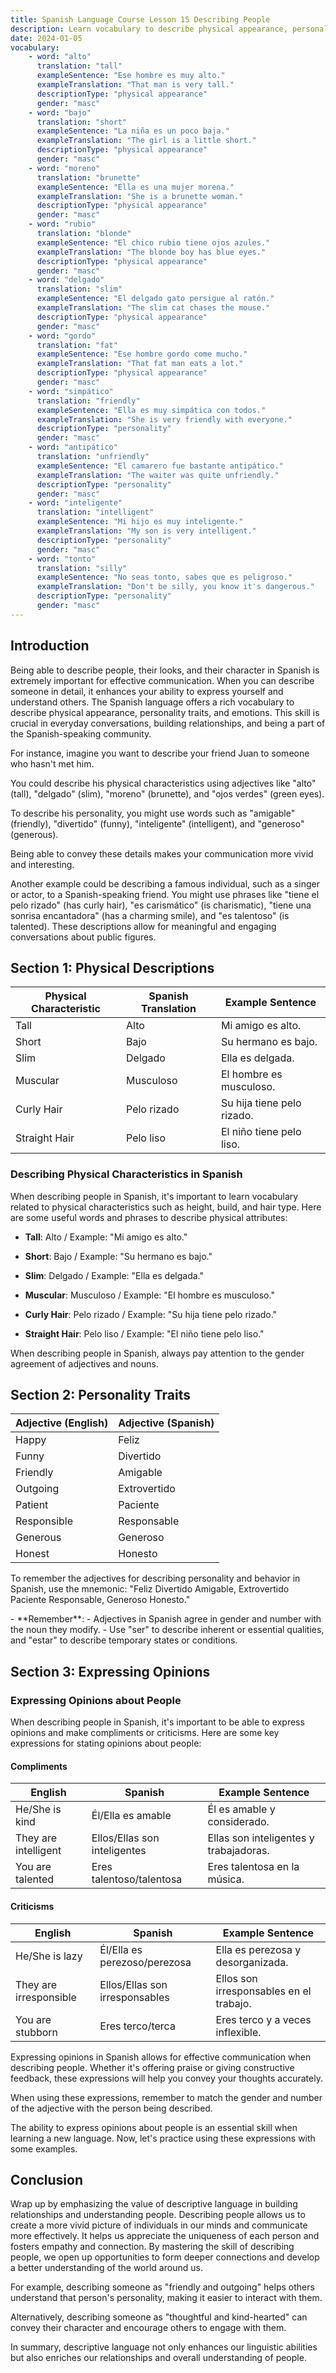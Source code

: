 ```yaml
---
title: Spanish Language Course Lesson 15 Describing People
description: Learn vocabulary to describe physical appearance, personality traits, and opinions about people in Spanish.
date: 2024-01-05
vocabulary:
    - word: "alto"
      translation: "tall"
      exampleSentence: "Ese hombre es muy alto."
      exampleTranslation: "That man is very tall."
      descriptionType: "physical appearance"
      gender: "masc"
    - word: "bajo"
      translation: "short"
      exampleSentence: "La niña es un poco baja."
      exampleTranslation: "The girl is a little short."
      descriptionType: "physical appearance"
      gender: "masc"
    - word: "moreno"
      translation: "brunette"
      exampleSentence: "Ella es una mujer morena."
      exampleTranslation: "She is a brunette woman."
      descriptionType: "physical appearance"
      gender: "masc"
    - word: "rubio"
      translation: "blonde"
      exampleSentence: "El chico rubio tiene ojos azules."
      exampleTranslation: "The blonde boy has blue eyes."
      descriptionType: "physical appearance"
      gender: "masc"
    - word: "delgado"
      translation: "slim"
      exampleSentence: "El delgado gato persigue al ratón."
      exampleTranslation: "The slim cat chases the mouse."
      descriptionType: "physical appearance"
      gender: "masc"
    - word: "gordo"
      translation: "fat"
      exampleSentence: "Ese hombre gordo come mucho."
      exampleTranslation: "That fat man eats a lot."
      descriptionType: "physical appearance"
      gender: "masc"
    - word: "simpático"
      translation: "friendly"
      exampleSentence: "Ella es muy simpática con todos."
      exampleTranslation: "She is very friendly with everyone."
      descriptionType: "personality"
      gender: "masc"
    - word: "antipático"
      translation: "unfriendly"
      exampleSentence: "El camarero fue bastante antipático."
      exampleTranslation: "The waiter was quite unfriendly."
      descriptionType: "personality"
      gender: "masc"
    - word: "inteligente"
      translation: "intelligent"
      exampleSentence: "Mi hijo es muy inteligente."
      exampleTranslation: "My son is very intelligent."
      descriptionType: "personality"
      gender: "masc"
    - word: "tonto"
      translation: "silly"
      exampleSentence: "No seas tonto, sabes que es peligroso."
      exampleTranslation: "Don't be silly, you know it's dangerous."
      descriptionType: "personality"
      gender: "masc"
---
```


## Introduction

Being able to describe people, their looks, and their character in Spanish is extremely important for effective communication. When you can describe someone in detail, it enhances your ability to express yourself and understand others. The Spanish language offers a rich vocabulary to describe physical appearance, personality traits, and emotions. This skill is crucial in everyday conversations, building relationships, and being a part of the Spanish-speaking community.

For instance, imagine you want to describe your friend Juan to someone who hasn't met him.

You could describe his physical characteristics using adjectives like "alto" (tall), "delgado" (slim), "moreno" (brunette), and "ojos verdes" (green eyes).

To describe his personality, you might use words such as "amigable" (friendly), "divertido" (funny), "inteligente" (intelligent), and "generoso" (generous).

Being able to convey these details makes your communication more vivid and interesting.

Another example could be describing a famous individual, such as a singer or actor, to a Spanish-speaking friend. You might use phrases like "tiene el pelo rizado" (has curly hair), "es carismático" (is charismatic), "tiene una sonrisa encantadora" (has a charming smile), and "es talentoso" (is talented). These descriptions allow for meaningful and engaging conversations about public figures.

## Section 1: Physical Descriptions

| Physical Characteristic | Spanish Translation | Example Sentence           |
| ----------------------- | ------------------- | -------------------------- |
| Tall                    | Alto                | Mi amigo es alto.          |
| Short                   | Bajo                | Su hermano es bajo.        |
| Slim                    | Delgado             | Ella es delgada.           |
| Muscular                | Musculoso           | El hombre es musculoso.    |
| Curly Hair              | Pelo rizado         | Su hija tiene pelo rizado. |
| Straight Hair           | Pelo liso           | El niño tiene pelo liso.   |

<TextToSpeechPlayer mp3File="/src/assets/courses/spanish/lesson15/audio/describing_people.mp3" />

### Describing Physical Characteristics in Spanish

When describing people in Spanish, it's important to learn vocabulary related to physical characteristics such as height, build, and hair type. Here are some useful words and phrases to describe physical attributes:

-   **Tall**: Alto / Example: "Mi amigo es alto."

-   **Short**: Bajo / Example: "Su hermano es bajo."

-   **Slim**: Delgado / Example: "Ella es delgada."

-   **Muscular**: Musculoso / Example: "El hombre es musculoso."

-   **Curly Hair**: Pelo rizado / Example: "Su hija tiene pelo rizado."

-   **Straight Hair**: Pelo liso / Example: "El niño tiene pelo liso."

<Mnemonic content="Remember, 'alto' sounds like 'altogether,' and tall people stand 'altogether'." />

<!-- prettier-ignore -->
<TipBox>
When describing people in Spanish, always pay attention to the gender agreement of adjectives and nouns.
</TipBox>

## Section 2: Personality Traits

| Adjective (English) | Adjective (Spanish) |
| ------------------- | ------------------- |
| Happy               | Feliz               |
| Funny               | Divertido           |
| Friendly            | Amigable            |
| Outgoing            | Extrovertido        |
| Patient             | Paciente            |
| Responsible         | Responsable         |
| Generous            | Generoso            |
| Honest              | Honesto             |

<TextToSpeechPlayer mp3File="/src/assets/courses/spanish/lesson15/audio/personality_traits.mp3" />

To remember the adjectives for describing personality and behavior in Spanish, use the mnemonic: "Feliz Divertido Amigable, Extrovertido Paciente Responsable, Generoso Honesto."

<!-- prettier-ignore -->
<TipBox>
- **Remember**: - Adjectives in Spanish agree in gender and number with the noun they modify.
- Use "ser" to describe inherent or essential qualities, and "estar" to describe temporary states or conditions.
</TipBox>

## Section 3: Expressing Opinions

### Expressing Opinions about People

When describing people in Spanish, it's important to be able to express opinions and make compliments or criticisms. Here are some key expressions for stating opinions about people:

#### Compliments

| English              | Spanish                      | Example Sentence                       |
| -------------------- | ---------------------------- | -------------------------------------- |
| He/She is kind       | Él/Ella es amable            | Él es amable y considerado.            |
| They are intelligent | Ellos/Ellas son inteligentes | Ellas son inteligentes y trabajadoras. |
| You are talented     | Eres talentoso/talentosa     | Eres talentosa en la música.           |

#### Criticisms

| English                | Spanish                        | Example Sentence                        |
| ---------------------- | ------------------------------ | --------------------------------------- |
| He/She is lazy         | Él/Ella es perezoso/perezosa   | Ella es perezosa y desorganizada.       |
| They are irresponsible | Ellos/Ellas son irresponsables | Ellos son irresponsables en el trabajo. |
| You are stubborn       | Eres terco/terca               | Eres terco y a veces inflexible.        |

<TextToSpeechPlayer mp3File="/src/assets/courses/spanish/lesson15/audio/opinions.mp3" />

Expressing opinions in Spanish allows for effective communication when describing people. Whether it's offering praise or giving constructive feedback, these expressions will help you convey your thoughts accurately.

<Mnemonic content="For complimenting, remember 'Es' + adjective. For criticizing, remember 'Es' + adjective." />

<!-- prettier-ignore -->
<TipBox>
When using these expressions, remember to match the gender and number of the adjective with the person being described.
</TipBox>

The ability to express opinions about people is an essential skill when learning a new language. Now, let's practice using these expressions with some examples.

## Conclusion

Wrap up by emphasizing the value of descriptive language in building relationships and understanding people. Describing people allows us to create a more vivid picture of individuals in our minds and communicate more effectively. It helps us appreciate the uniqueness of each person and fosters empathy and connection. By mastering the skill of describing people, we open up opportunities to form deeper connections and develop a better understanding of the world around us.

For example, describing someone as "friendly and outgoing" helps others understand that person's personality, making it easier to interact with them.

Alternatively, describing someone as "thoughtful and kind-hearted" can convey their character and encourage others to engage with them.

In summary, descriptive language not only enhances our linguistic abilities but also enriches our relationships and overall understanding of people.
